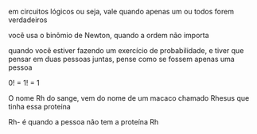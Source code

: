 





em circuitos lógicos ou seja, vale quando apenas um ou todos forem
verdadeiros

você usa o binômio de Newton, quando a ordem não importa

quando você estiver fazendo um exercício de probabilidade, e tiver que
pensar em duas pessoas juntas, pense como se fossem apenas uma pessoa

0! = 1! = 1

O nome Rh do sange, vem do nome de um macaco chamado Rhesus que tinha
essa proteina

Rh- é quando a pessoa não tem a proteína Rh


